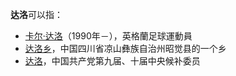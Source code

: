 '''达洛'''可以指：

*[[卡尔·达洛|卡尔·达洛]]（1990年－），英格蘭足球運動員
*[[达洛乡|达洛乡]]，中国四川省凉山彝族自治州昭觉县的一个乡
*[[达洛|达洛]]，中国共产党第九届、十届中央候补委员

{{Disambig|Caat=二字消歧义}}